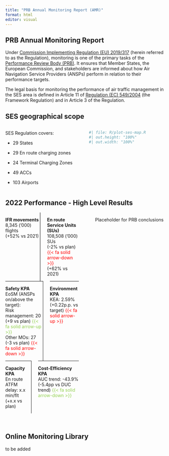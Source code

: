 ```yaml
---
title: "PRB Annual Monitoring Report (AMR)"
format: html
editor: visual
---
```


## PRB Annual Monitoring Report

Under [Commission Implementing Regulation (EU) 2019/317](https://eur-lex.europa.eu/legal-content/EN/TXT/?uri=CELEX%3A32019R0317) (herein referred to as the Regulation), monitoring is one of the primary tasks of the [Performance Review Body (PRB)](https://transport.ec.europa.eu/transport-modes/air/single-european-sky/ses-performance-and-charging/performance-review-body_en). It ensures that Member States, the European Commission, and stakeholders are informed about how Air Navigation Service Providers (ANSPs) perform in relation to their performance targets.

The legal basis for monitoring the performance of air traffic management in the SES area is defined in Article 11 of [Regulation (EC) 549/2004](https://eur-lex.europa.eu/legal-content/EN/ALL/?uri=CELEX%3A32004R0549) (the Framework Regulation) and in Article 3 of the Regulation.

## SES geographical scope

::: columns
::: {.column width="50%"}
SES Regulation covers:

-   29 States

-   29 En route charging zones

-   24 Terminal Charging Zones

-   49 ACCs

-   103 Airports 
:::
::: {.column width="50%"}
```r
#| file: R/plot-ses-map.R
#| out.height: "100%"
#| out.width: "100%"
```

::: 
:::

## 2022 Performance - High Level Results

::: columns
::: {.column width="50%"}
::: text-centered

::: columns
::: {.column width="50%" style="border-right: 1px solid black;"}
::: text-pad-top
**IFR movements** <br>8,345 ('000) flights <br>(+52% vs 2021) <br><span style="color:white;">-</span> 
:::
:::

::: {.column width="50%" }
::: text-pad-top
**En route Service Units (SUs)** <br>108,508 ('000) SUs <br>(-2% vs plan) [{{< fa solid arrow-down >}}]{style="color: #FF0000;"} <br>(+62% vs 2021) 
:::
:::
:::

::: columns
::: {.column width="50%" style="border-right: 1px solid black; border-top: 1px solid black; "}
::: text-pad-top
**Safety KPA** <br>EoSM (ANSPs on/above the target): <br>Risk management: 20 (+9 vs plan) [{{< fa solid arrow-up >}}]{style="color: #92d050;"} <br>Other MOs: 27 (-3 vs plan) [{{< fa solid arrow-down >}}]{style="color: #FF0000;"} 
:::
:::

::: {.column width="50%" style="border-top: 1px solid black;"}
::: text-pad-top
**Environment KPA** <br>KEA: 2.59% <br>(+0.22p.p. vs target) [{{< fa solid arrow-up >}}]{style="color: #FF0000;"}
:::
:::
:::

::: columns
::: {.column width="50%" style="border-right: 1px solid black; border-top: 1px solid black;"}
::: text-pad-top
**Capacity KPA** <br>En route ATFM delay: x.x min/flt <br>(+x.x vs plan)
:::
:::

::: {.column width="50%" style="border-top: 1px solid black;"}
::: text-pad-top
**Cost-Efficiency KPA** <br>AUC trend: -43.9% <br>(-5.4pp vs DUC trend) [{{< fa solid arrow-down >}}]{style="color: #92d050;"}
:::
:::

::: 
:::
:::

<!-- empy column for space -->
::: {.column width="2%"}
:::

::: {.column width="48%"}
Placeholder for PRB conclusions
:::

:::

<br>


## Online Monitoring Library

to be added
